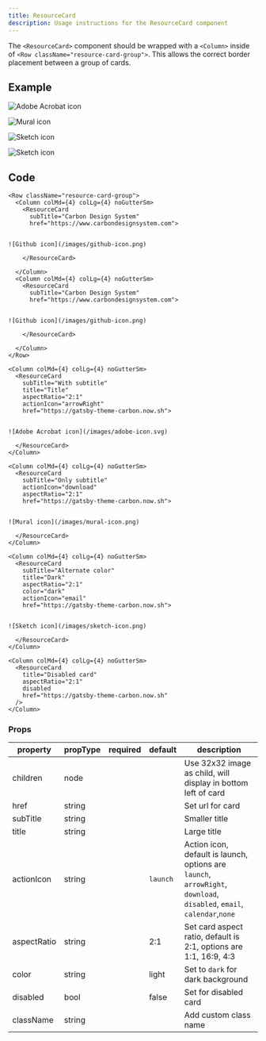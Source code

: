 ```yaml
---
title: ResourceCard
description: Usage instructions for the ResourceCard component
---
```


<PageDescription>


The `<ResourceCard>` component should be wrapped with a `<Column>` inside of
`<Row className="resource-card-group">`. This allows the correct border
placement between a group of cards.

</PageDescription>


## Example

<Row className="resource-card-group">
<Column colMd={4} colLg={4} noGutterSm>
    <ResourceCard
      subTitle="With subtitle"
      title="Title"
      aspectRatio="2:1"
      actionIcon="arrowRight"
      href="https://gatsby-theme-carbon.now.sh"
      >


![Adobe Acrobat icon](/images/adobe-icon.svg)

  </ResourceCard>
</Column>
<Column colMd={4} colLg={4} noGutterSm>
    <ResourceCard
      subTitle="Only subtitle"
      actionIcon="download"
      aspectRatio="2:1"
      href="https://gatsby-theme-carbon.now.sh"
      >


![Mural icon](/images/mural-icon.png)

  </ResourceCard>
</Column>
<Column colMd={4} colLg={4} noGutterSm>
    <ResourceCard
      subTitle="Alternate color"
      title="Dark"
      aspectRatio="2:1"
      color="dark"
      actionIcon="email"
      href="https://gatsby-theme-carbon.now.sh"
      >


![Sketch icon](/images/sketch-icon.png)

  </ResourceCard>
</Column>
<Column colMd={4} colLg={4} noGutterSm>
    <ResourceCard
      title="Disabled card"
      aspectRatio="2:1"
      disabled
      href="https://gatsby-theme-carbon.now.sh"
      >


![Sketch icon](/images/sketch-icon.png)

  </ResourceCard>
</Column>
</Row>


## Code

<Title>Group</Title>

```mdx path=components/ResourceCard/ResourceCard.js src=https://github.com/ibm-iacs/cp4d-managed/tree/main/packages/gatsby-theme-carbon/src/components/ResourceCard
<Row className="resource-card-group">
  <Column colMd={4} colLg={4} noGutterSm>
    <ResourceCard
      subTitle="Carbon Design System"
      href="https://www.carbondesignsystem.com">


![Github icon](/images/github-icon.png)

    </ResourceCard>

  </Column>
  <Column colMd={4} colLg={4} noGutterSm>
    <ResourceCard
      subTitle="Carbon Design System"
      href="https://www.carbondesignsystem.com">


![Github icon](/images/github-icon.png)

    </ResourceCard>

  </Column>
</Row>

```

<Title>With title</Title>

```mdx path=components/ResourceCard/ResourceCard.js src=https://github.com/ibm-iacs/cp4d-managed/tree/main/packages/gatsby-theme-carbon/src/components/ResourceCard
<Column colMd={4} colLg={4} noGutterSm>
  <ResourceCard
    subTitle="With subtitle"
    title="Title"
    aspectRatio="2:1"
    actionIcon="arrowRight"
    href="https://gatsby-theme-carbon.now.sh">


![Adobe Acrobat icon](/images/adobe-icon.svg)

  </ResourceCard>
</Column>

```

<Title>Only subtitle</Title>

```mdx path=components/ResourceCard/ResourceCard.js src=https://github.com/ibm-iacs/cp4d-managed/tree/main/packages/gatsby-theme-carbon/src/components/ResourceCard
<Column colMd={4} colLg={4} noGutterSm>
  <ResourceCard
    subTitle="Only subtitle"
    actionIcon="download"
    aspectRatio="2:1"
    href="https://gatsby-theme-carbon.now.sh">


![Mural icon](/images/mural-icon.png)

  </ResourceCard>
</Column>

```

<Title>Dark</Title>

```mdx path=components/ResourceCard/ResourceCard.js src=https://github.com/ibm-iacs/cp4d-managed/tree/main/packages/gatsby-theme-carbon/src/components/ResourceCard
<Column colMd={4} colLg={4} noGutterSm>
  <ResourceCard
    subTitle="Alternate color"
    title="Dark"
    aspectRatio="2:1"
    color="dark"
    actionIcon="email"
    href="https://gatsby-theme-carbon.now.sh">


![Sketch icon](/images/sketch-icon.png)

  </ResourceCard>
</Column>

```

<Title>Disabled</Title>

```mdx path=components/ResourceCard/ResourceCard.js src=https://github.com/ibm-iacs/cp4d-managed/tree/main/packages/gatsby-theme-carbon/src/components/ResourceCard
<Column colMd={4} colLg={4} noGutterSm>
  <ResourceCard
    title="Disabled card"
    aspectRatio="2:1"
    disabled
    href="https://gatsby-theme-carbon.now.sh"
  />
</Column>
```

### Props

| property    | propType | required | default  | description                                                                                                     |
| ----------- | -------- | -------- | -------- | --------------------------------------------------------------------------------------------------------------- |
| children    | node     |          |          | Use 32x32 image as child, will display in bottom left of card                                                   |
| href        | string   |          |          | Set url for card                                                                                                |
| subTitle    | string   |          |          | Smaller title                                                                                                   |
| title       | string   |          |          | Large title                                                                                                     |
| actionIcon  | string   |          | `launch` | Action icon, default is launch, options are `launch`, `arrowRight`, `download`, `disabled`, `email`, `calendar`,`none` |
| aspectRatio | string   |          | 2:1      | Set card aspect ratio, default is 2:1, options are 1:1, 16:9, 4:3                                               |
| color       | string   |          | light    | Set to `dark` for dark background                                                                               |
| disabled    | bool     |          | false    | Set for disabled card                                                                                           |
| className   | string   |          |          | Add custom class name                                                                                           |
